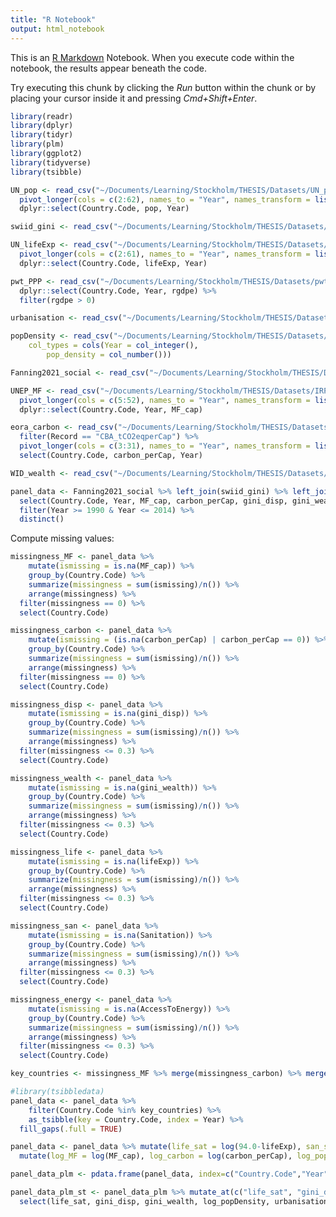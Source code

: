 ```yaml
---
title: "R Notebook"
output: html_notebook
---
```


This is an [R Markdown](http://rmarkdown.rstudio.com) Notebook. When you execute code within the notebook, the results appear beneath the code. 

Try executing this chunk by clicking the *Run* button within the chunk or by placing your cursor inside it and pressing *Cmd+Shift+Enter*. 

```r
library(readr)
library(dplyr)
library(tidyr)
library(plm)
library(ggplot2)
library(tidyverse)
library(tsibble)
```

```r
UN_pop <- read_csv("~/Documents/Learning/Stockholm/THESIS/Datasets/UN_population/UN_pop.csv") %>% 
  pivot_longer(cols = c(2:62), names_to = "Year", names_transform = list(Year = as.integer), values_to = "pop") %>% 
  dplyr::select(Country.Code, pop, Year)

swiid_gini <- read_csv("~/Documents/Learning/Stockholm/THESIS/Datasets/swiid9_1/swiid_gini.csv")

UN_lifeExp <- read_csv("~/Documents/Learning/Stockholm/THESIS/Datasets/UN_lifeExp/UN_lifeExp.csv") %>% 
  pivot_longer(cols = c(2:61), names_to = "Year", names_transform = list(Year = as.integer), values_to = "lifeExp", values_drop_na = TRUE) %>% 
  dplyr::select(Country.Code, lifeExp, Year)

pwt_PPP <- read_csv("~/Documents/Learning/Stockholm/THESIS/Datasets/pwt.csv") %>% 
  dplyr::select(Country.Code, Year, rgdpe) %>% 
  filter(rgdpe > 0)

urbanisation <- read_csv("~/Documents/Learning/Stockholm/THESIS/Datasets/urbanisation.csv", col_types = cols(Year = col_integer(), urbanisation = col_number()))

popDensity <- read_csv("~/Documents/Learning/Stockholm/THESIS/Datasets/popDensity.csv", 
    col_types = cols(Year = col_integer(), 
        pop_density = col_number()))

Fanning2021_social <- read_csv("~/Documents/Learning/Stockholm/THESIS/Datasets/Fanning2021_social.csv")

UNEP_MF <- read_csv("~/Documents/Learning/Stockholm/THESIS/Datasets/IRP Material Flows Database Bundle Post October 2020/UNEP_MF.csv") %>% filter(FlowAndUnits == "MF_cap") %>% 
  pivot_longer(cols = c(5:52), names_to = "Year", names_transform = list(Year = as.integer), values_to = "MF_cap", values_drop_na = TRUE) %>% 
  dplyr::select(Country.Code, Year, MF_cap)

eora_carbon <- read_csv("~/Documents/Learning/Stockholm/THESIS/Datasets/eora_carbon.csv") %>% 
  filter(Record == "CBA_tCO2eqperCap") %>% 
  pivot_longer(cols = c(3:31), names_to = "Year", names_transform = list(Year = as.integer), values_to = "carbon_perCap", values_drop_na = TRUE) %>% 
  select(Country.Code, carbon_perCap, Year)

WID_wealth <- read_csv("~/Documents/Learning/Stockholm/THESIS/Datasets/WID_wealth.csv", col_types = cols(Year = col_integer(), gini_wealth = col_number()))
```

```r
panel_data <- Fanning2021_social %>% left_join(swiid_gini) %>% left_join(WID_wealth) %>% left_join(UNEP_MF) %>% left_join(eora_carbon) %>% left_join(UN_lifeExp) %>% left_join(UN_pop) %>% left_join(pwt_PPP) %>% left_join(urbanisation) %>% left_join(popDensity) %>% 
  select(Country.Code, Year, MF_cap, carbon_perCap, gini_disp, gini_wealth, lifeExp, Sanitation, AccessToEnergy, pop_density, urbanisation, rgdpe, pop) %>% 
  filter(Year >= 1990 & Year <= 2014) %>% 
  distinct()
```

Compute missing values:
```r
missingness_MF <- panel_data %>% 
    mutate(ismissing = is.na(MF_cap)) %>% 
    group_by(Country.Code) %>% 
    summarize(missingness = sum(ismissing)/n()) %>% 
    arrange(missingness) %>% 
  filter(missingness == 0) %>% 
  select(Country.Code)

missingness_carbon <- panel_data %>% 
    mutate(ismissing = (is.na(carbon_perCap) | carbon_perCap == 0)) %>% 
    group_by(Country.Code) %>% 
    summarize(missingness = sum(ismissing)/n()) %>% 
    arrange(missingness) %>% 
  filter(missingness == 0) %>% 
  select(Country.Code)

missingness_disp <- panel_data %>% 
    mutate(ismissing = is.na(gini_disp)) %>% 
    group_by(Country.Code) %>% 
    summarize(missingness = sum(ismissing)/n()) %>% 
    arrange(missingness) %>% 
  filter(missingness <= 0.3) %>% 
  select(Country.Code)

missingness_wealth <- panel_data %>% 
    mutate(ismissing = is.na(gini_wealth)) %>% 
    group_by(Country.Code) %>% 
    summarize(missingness = sum(ismissing)/n()) %>% 
    arrange(missingness) %>% 
  filter(missingness <= 0.3) %>% 
  select(Country.Code)

missingness_life <- panel_data %>% 
    mutate(ismissing = is.na(lifeExp)) %>% 
    group_by(Country.Code) %>% 
    summarize(missingness = sum(ismissing)/n()) %>% 
    arrange(missingness) %>% 
  filter(missingness <= 0.3) %>% 
  select(Country.Code)

missingness_san <- panel_data %>% 
    mutate(ismissing = is.na(Sanitation)) %>% 
    group_by(Country.Code) %>% 
    summarize(missingness = sum(ismissing)/n()) %>% 
    arrange(missingness) %>% 
  filter(missingness <= 0.3) %>% 
  select(Country.Code)

missingness_energy <- panel_data %>% 
    mutate(ismissing = is.na(AccessToEnergy)) %>% 
    group_by(Country.Code) %>% 
    summarize(missingness = sum(ismissing)/n()) %>% 
    arrange(missingness) %>% 
  filter(missingness <= 0.3) %>% 
  select(Country.Code)

key_countries <- missingness_MF %>% merge(missingness_carbon) %>% merge(missingness_disp) %>% merge(missingness_wealth) %>% merge(missingness_life) %>% merge(missingness_san) %>% merge(missingness_energy) %>% pull(Country.Code)
```

```r
#library(tsibbledata)
panel_data <- panel_data %>% 
    filter(Country.Code %in% key_countries) %>% 
    as_tsibble(key = Country.Code, index = Year) %>% 
  fill_gaps(.full = TRUE)
```

```r
panel_data <- panel_data %>% mutate(life_sat = log(94.0-lifeExp), san_sat = log(1.16-Sanitation), energy_sat = log(1.16-AccessToEnergy)) %>% 
  mutate(log_MF = log(MF_cap), log_carbon = log(carbon_perCap), log_popDensity = log(pop_density), log_PPP = log(rgdpe/pop))
```

```r
panel_data_plm <- pdata.frame(panel_data, index=c("Country.Code","Year"), drop.index=TRUE, row.names=TRUE)

panel_data_plm_st <- panel_data_plm %>% mutate_at(c("life_sat", "gini_disp", "gini_wealth", "log_popDensity", "urbanisation", "log_MF", "log_carbon", "san_sat", "energy_sat", "log_PPP"), ~(scale(.) %>% as.vector)) %>% 
  select(life_sat, gini_disp, gini_wealth, log_popDensity, urbanisation, log_MF, log_carbon, san_sat, energy_sat, log_PPP)
```